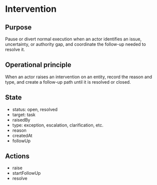 
<Meta title="Concepts/Intervention" />

# Intervention

## Purpose

Pause or divert normal execution when an actor identifies an issue, uncertainty, or authority gap, and coordinate the follow-up needed to resolve it.

## Operational principle

When an actor raises an intervention on an entity, record the reason and type, and create a follow-up path until it is resolved or closed.

## State

- status: open, resolved
- target: task
- raisedBy
- type: exception, escalation, clarification, etc.
- reason
- createdAt
- followUp

## Actions

- raise
- startFollowUp
- resolve

